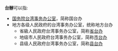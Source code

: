 '''台辦'''可以指:
*[[国务院台湾事务办公室|国务院台湾事务办公室]]，简称国台办
*地方各级人民政府的台湾事务办公室，统称地方台办
**省級人民政府台湾事务办公室，简称[[省台办|省台办]]
**地级市人民政府台湾事务办公室，简称[[市台办|市台办]]
**县级人民政府台湾事务办公室，简称[[县台办|县台办]]
{{Disambiguation|cat=二字中國相關消歧義}}